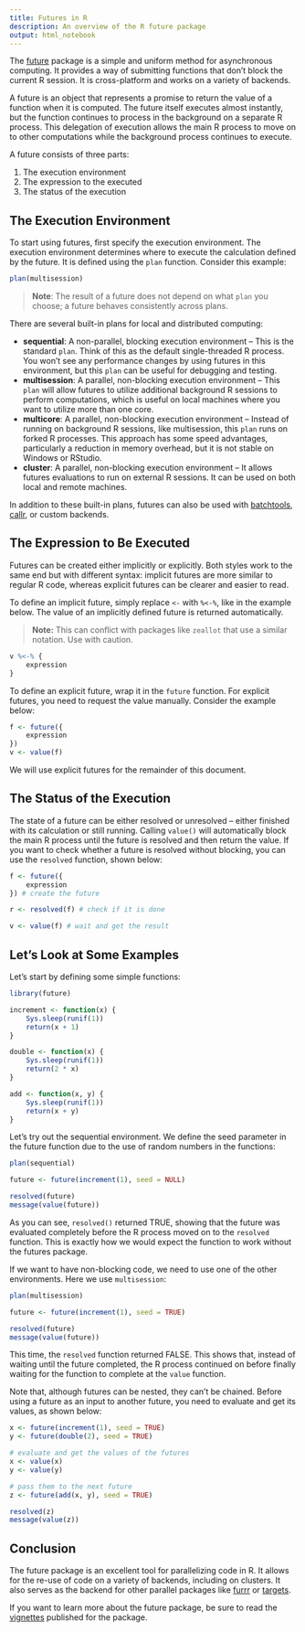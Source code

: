 ```yaml
---
title: Futures in R
description: An overview of the R future package
output: html_notebook
---
```


The [future](https://cran.r-project.org/web/packages/future/index.html) package is a simple and uniform method for asynchronous computing. It provides a way of submitting functions that don't block the current R session. It is cross-platform and works on a variety of backends.

A future is an object that represents a promise to return the value of a function when it is computed. The future itself executes almost instantly, but the function continues to process in the background on a separate R process. This delegation of execution allows the main R process to move on to other computations while the background process continues to execute. 

A future consists of three parts:

1. The execution environment
2. The expression to the executed
3. The status of the execution

## The Execution Environment

To start using futures, first specify the execution environment. The execution environment determines where to execute the calculation defined by the future. It is defined using the `plan` function. Consider this example:

```r
plan(multisession)
```

> **Note**: The result of a future does not depend on what `plan` you choose; a future behaves consistently across plans. 

There are several built-in plans for local and distributed computing:

* **sequential**: A non-parallel, blocking execution environment -- This is the standard `plan`. Think of this as the default single-threaded R process. You won't see any performance changes by using futures in this environment, but this `plan` can be useful for debugging and testing.
* **multisession**: A parallel, non-blocking execution environment -- This `plan` will allow futures to utilize additional background R sessions to perform computations, which is useful on local machines where you want to utilize more than one core.
* **multicore**: A parallel, non-blocking execution environment -- Instead of running on background R sessions, like multisession, this `plan` runs on forked R processes. This approach has some speed advantages, particularly a reduction in memory overhead, but it is not stable on Windows or RStudio. 
* **cluster**: A parallel, non-blocking execution environment -- It allows futures evaluations to run on external R sessions. It can be used on both local and remote machines. 

In addition to these built-in plans, futures can also be used with [batchtools](https://github.com/mllg/batchtools), [callr](https://cran.r-project.org/web/packages/future.callr/index.html), or custom backends.

## The Expression to Be Executed
Futures can be created either implicitly or explicitly. Both styles work to the same end but with different syntax: implicit futures are more similar to regular R code, whereas explicit futures can be clearer and easier to read. 

To define an implicit future, simply replace `<-` with `%<-%`, like in the example below. The value of an implicitly defined future is returned automatically.

> **Note:** This can conflict with packages like `zeallot` that use a similar notation. Use with caution.

```r
v %<-% {
    expression
}
```


To define an explicit future, wrap it in the `future` function. For explicit futures, you need to request the value manually. Consider the example below:

```r
f <- future({
    expression
})
v <- value(f)
```

We will use explicit futures for the remainder of this document.

## The Status of the Execution

The state of a future can be either resolved or unresolved -- either finished with its calculation or still running. Calling `value()` will automatically block the main R process until the future is resolved and then return the value. If you want to check whether a future is resolved without blocking, you can use the `resolved` function, shown below:

```r
f <- future({
    expression
}) # create the future

r <- resolved(f) # check if it is done

v <- value(f) # wait and get the result
```

## Let's Look at Some Examples

Let's start by defining some simple functions:
```r
library(future)

increment <- function(x) {
    Sys.sleep(runif(1))
    return(x + 1)
}

double <- function(x) {
    Sys.sleep(runif(1))
    return(2 * x)
}

add <- function(x, y) {
    Sys.sleep(runif(1))
    return(x + y)
}
```


Let's try out the sequential environment. We define the seed parameter in the future function due to the use of random numbers in the functions:

```r
plan(sequential)

future <- future(increment(1), seed = NULL)

resolved(future)
message(value(future))
```

As you can see, `resolved()` returned TRUE, showing that the future was evaluated completely before the R process moved on to the `resolved` function. This is exactly how we would expect the function to work without the futures package.

If we want to have non-blocking code, we need to use one of the other environments. Here we use `multisession`:

```r
plan(multisession)

future <- future(increment(1), seed = TRUE)

resolved(future)
message(value(future))
```

This time, the `resolved` function returned FALSE. This shows that, instead of waiting until the future completed, the R process continued on before finally waiting for the function to complete at the `value` function. 

Note that, although futures can be nested, they can't be chained. Before using a future as an input to another future, you need to evaluate and get its values, as shown below:

```r
x <- future(increment(1), seed = TRUE)
y <- future(double(2), seed = TRUE)

# evaluate and get the values of the futures
x <- value(x)
y <- value(y)

# pass them to the next future
z <- future(add(x, y), seed = TRUE)

resolved(z)
message(value(z))
```

## Conclusion
The future package is an excellent tool for parallelizing code in R. It allows for the re-use of code on a variety of backends, including on clusters. It also serves as the backend for other parallel packages like [furrr](https://github.com/DavisVaughan/furrr) or [targets](https://docs.ropensci.org/targets/).

If you want to learn more about the future package, be sure to read the [vignettes](https://cran.r-project.org/web/packages/future/index.html) published for the package.
